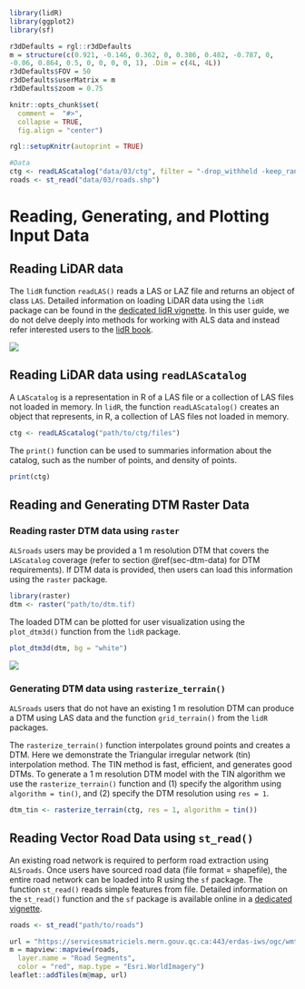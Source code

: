 ```r
library(lidR)
library(ggplot2)
library(sf)

r3dDefaults = rgl::r3dDefaults
m = structure(c(0.921, -0.146, 0.362, 0, 0.386, 0.482, -0.787, 0, 
-0.06, 0.864, 0.5, 0, 0, 0, 0, 1), .Dim = c(4L, 4L))
r3dDefaults$FOV = 50
r3dDefaults$userMatrix = m
r3dDefaults$zoom = 0.75

knitr::opts_chunk$set(
  comment =  "#>", 
  collapse = TRUE,
  fig.align = "center")

rgl::setupKnitr(autoprint = TRUE)

#Data
ctg <- readLAScatalog("data/03/ctg", filter = "-drop_withheld -keep_random_fraction 0.25")
roads <- st_read("data/03/roads.shp")
```

# Reading, Generating, and Plotting Input Data {#sec-reading-generating-and-plotting-input-data}

## Reading LiDAR data {#sec-reading-lidar-data}

The `lidR` function `readLAS()` reads a LAS or LAZ file and returns an object of class `LAS`. Detailed information on loading LiDAR data using the `lidR` package can be found in the [dedicated lidR vignette](https://cran.r-project.org/web/packages/lidR/vignettes/lidR-LAS-class.html). In this user guide, we do not delve deeply into methods for working with ALS data and instead refer interested users to the [lidR book](https://r-lidar.github.io/lidRbook/io.html#read).

![](images/las_circle.PNG)

## Reading LiDAR data using `readLAScatalog` {#sec-reading-lidar-data-using-readlascatalog}

A `LAScatalog` is a representation in R of a LAS file or a collection of LAS files not loaded in memory. In `lidR`, the function `readLAScatalog()` creates an object that represents, in R, a collection of LAS files not loaded in memory.

``` r
ctg <- readLAScatalog("path/to/ctg/files")
```

The `print()` function can be used to summaries information about the catalog, such as the number of points, and density of points.

```r
print(ctg)
```

## Reading and Generating DTM Raster Data {#sec-reading-and-generating-dtm-raster-data}

### Reading raster DTM data using `raster` {#sec-reading-raster-dtm-data-using-raster}

`ALSroads` users may be provided a 1 m resolution DTM that covers the `LAScatalog` coverage (refer to section \@ref(sec-dtm-data) for DTM requirements). If DTM data is provided, then users can load this information using the `raster` package.

``` r
library(raster)
dtm <- raster("path/to/dtm.tif)
```

The loaded DTM can be plotted for user visualization using the `plot_dtm3d()` function from the `lidR` package.

``` r
plot_dtm3d(dtm, bg = "white")
```

![](images/dtm.PNG)

### Generating DTM data using `rasterize_terrain()` {#sec-generating-dtm-data-using-grid_terrain}

`ALSroads` users that do not have an existing 1 m resolution DTM can produce a DTM using LAS data and the function `grid_terrain()` from the `lidR` packages.

The `rasterize_terrain()` function interpolates ground points and creates a DTM. Here we demonstrate the Triangular irregular network (tin) interpolation method. The TIN method is fast, efficient, and generates good DTMs. To generate a 1 m resolution DTM model with the TIN algorithm we use the `rasterize_terrain()` function and (1) specify the algorithm using `algorithm = tin()`, and (2) specify the DTM resolution using `res = 1`.

``` r
dtm_tin <- rasterize_terrain(ctg, res = 1, algorithm = tin())
```

## Reading Vector Road Data using `st_read()` {#sec-reading-vector-road-data-using-st_read}

An existing road network is required to perform road extraction using `ALSroads`. Once users have sourced road data (file format = shapefile), the entire road network can be loaded into R using the `sf` package. The function `st_read()` reads simple features from file. Detailed information on the `st_read()` function and the `sf` package is available online in a [dedicated vignette](https://r-spatial.github.io/sf/articles/).

``` r
roads <- st_read("path/to/roads")
```

```r
url = "https://servicesmatriciels.mern.gouv.qc.ca:443/erdas-iws/ogc/wmts/Inventaire_Ecoforestier/Inventaire_Ecoforestier/default/GoogleMapsCompatibleExt2:epsg:3/{z}/{y}/{x}.jpg"
m = mapview::mapview(roads,
  layer.name = "Road Segments",
  color = "red", map.type = "Esri.WorldImagery")
leaflet::addTiles(m@map, url)
```
